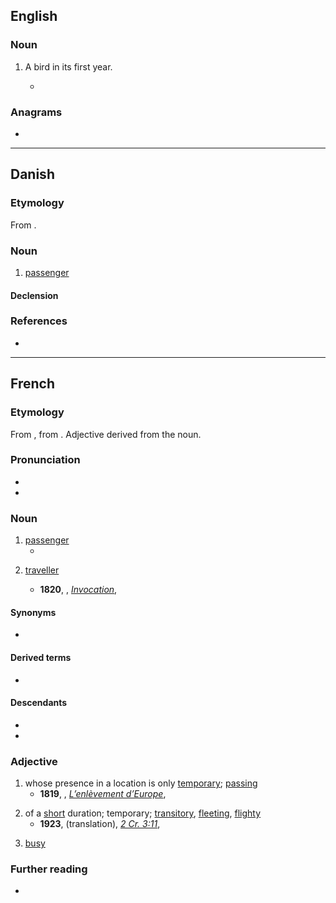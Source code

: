 ==English==

===Noun===
{{en-noun}}

# {{lb|en|falconry}} A bird in its first year.
#* {{quote-book|en|author=T[erence] H[anbury] White|authorlink=T. H. White|chapter=II|title={{w|The Once and Future King}}|location=New York, N.Y.|publisher={{w|G. P. Putnam's Sons}}|year=1958|section=book I (''The Sword in the Stone'')|isbn=978-0-399-10597-5|passage=He understood that once Cully had slept in freedom for a whole night he would be wild again and irreclaimable. Cully was a '''passager'''. But if the poor Wart could only mark him to roost, and if Hob would only arrive then with a dark lantern, they might still take him that night by climbing the tree, while he was sleepy and muddled with the light.}}

===Anagrams===
* {{anagrams|en|a=aaegprss|Passarge|grass pea|grass-pea|grasspea}}

----

==Danish==

===Etymology===
From {{bor|da|fr|passager}}.

===Noun===
{{da-noun|en|er}}

# [[passenger]]

====Declension====
{{da-noun-infl|en|er}}

===References===
* {{R:Den Danske Ordbog}}

----

==French==

===Etymology===
From {{der|fr|frm|passagier}}, from {{m|frm|passage}}. Adjective derived from the noun.

===Pronunciation===
* {{fr-IPA|[pas:pâs]}}
* {{audio|fr|Fr-passager.ogg|audio}}

===Noun===
{{fr-noun|m|f=+}}

# [[passenger]]
#* {{RQ:Verne Tour|chapter=22|passage=Il emportait un plein chargement de marchandises et de '''passagers'''.|translation='''She''' carried a full load of merchandises and passengers.}}
# {{lb|fr|archaic}} [[traveller]]
#* '''1820''', {{w|Alphonse de Lamartine}}, ''[[s:Invocation|Invocation]]'',
#*: {{quote|fr|Habitante du ciel, '''passagère''' en ces lieux !|Dweller of the sky, a mere traveler here!}}

====Synonyms====
* {{l|fr|pax}}

====Derived terms====
* {{l|fr|passager clandestin}}

====Descendants====
* {{desc|da|passager|bor=1}}
* {{desc|ro|pasager|bor=1}}

===Adjective===
{{fr-adj}}

# whose presence in a location is only [[temporary]]; [[passing]]
#* '''1819''', {{w|André Chénier}}, ''[[s:L’enlèvement d’Europe|L’enlèvement d’Europe]]'',
#*: {{quote|fr|Comme le lin qui pousse une nef '''passagère'''|Like the linen that moves a passing ship}}
# of a [[short]] duration; temporary; [[transitory]], [[fleeting]], [[flighty]]
#* '''1923''', {{w|Louis Segond}} (translation), ''[[s:Deuxième épître aux Corinthiens - Crampon|2 Cr. 3:11]]'',
#*: {{quote|fr|En effet, si ce qui était '''passager''' a été glorieux, ce qui est permanent est bien plus glorieux.|For if that which passes away was with glory, much more that which remains is in glory. (World English)}}
# {{lb|fr|informal|of a street or place}} [[busy]]

===Further reading===
* {{R:TLFi}}